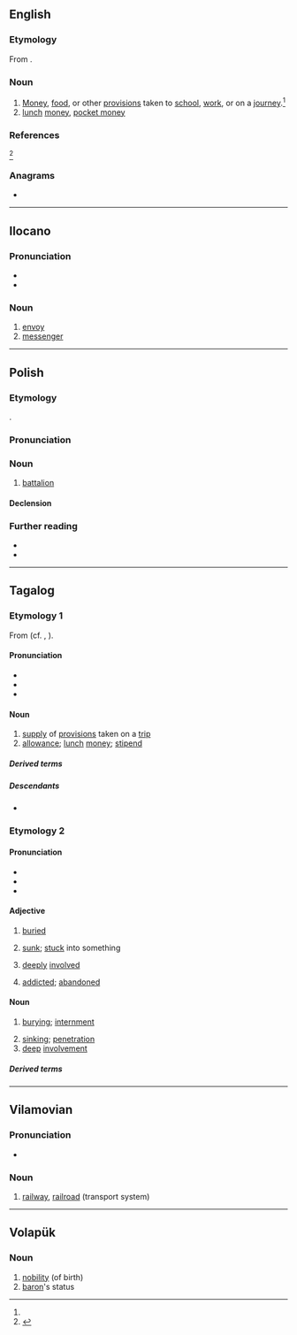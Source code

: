 ==English==

===Etymology===
From {{bor|en|tl|baon}}.

===Noun===
{{en-noun|?}} {{tlb|en|Philippines}}

# [[money|Money]], [[food]], or other [[provisions]] taken to [[school]], [[work]], or on a [[journey]].<ref name="OED June 2015"/>
# [[lunch]] [[money]], [[pocket money]]

===References===
<references>
<ref name="OED June 2015">{{R:OED Online|title=baon|code=33924987|part of speech=n|date=June 2015}}</ref>
</references>

===Anagrams===
* {{anagrams|en|a=abno|AONB|Abon|Bano|Bona|Oban|bona}}

----

==Ilocano==

===Pronunciation===
* {{hyph|ilo|ba|ón}}
* {{IPA|ilo|/baˈun/|[bɐˈon]}}

===Noun===
{{ilo-noun|baón}}

# [[envoy]]
# [[messenger]]

----

==Polish==
{{wp|lang=pl|batalion}}

===Etymology===
{{clipping|pl|batalion}}.

===Pronunciation===
{{pl-p|a=LL-Q809 (pol)-Olaf-baon.wav}}

===Noun===
{{pl-noun|m-in}}

# [[battalion]] {{gl|military unit}}
#: {{syn|pl|batalion}}

====Declension====
{{pl-decl-noun-m-in}}

===Further reading===
* {{R:pl:WSJP}}
* {{R:pl:PWN}}

{{C|pl|Military units}}

----

==Tagalog==

===Etymology 1===
From {{inh|tl|poz-pro|*balun}} (cf. {{cog|ceb|balon}}, {{cog|ilo|balon}}).

====Pronunciation====
* {{hyph|tl|ba|on}}
* {{tl-IPA|ba7on}}
* {{rhymes|tl|on}}

====Noun====
{{tl-noun}}

# [[supply]] of [[provision]]s taken on a [[trip]] {{gl|such as food, money, etc.}}
# [[allowance]]; [[lunch]] [[money]]; [[stipend]]

=====Derived terms=====
{{der3|tl|baunan|baunin|magbaon|pabaon|ipabaon|pabaunan|pagbabaon}}

=====Descendants=====
* {{desc|en|baon|bor=1}}

===Etymology 2===

====Pronunciation====
* {{hyphenation|tl|ba|on}}
* {{tl-IPA|ba7ón}}
* {{rhymes|tl|on}}

====Adjective====
{{tl-adj|baón}}

# [[buried]]
#: {{syn|tl|nakabaon}}
# [[sunk]]; [[stuck]] into something {{gl|of a knife, sword, spear, or the like}}
# {{lb|tl|figurative}} [[deeply]] [[involved]]
#: {{syn|tl|lubog|nakalubog|talamak|pusakal}}
# {{lb|tl|figurative}} [[addicted]]; [[abandoned]] {{gl|to vice, such as drugs, alcohol, etc.}}
#: {{syn|tl|lublob}}

====Noun====
{{tl-noun|baón}}

# [[burying]]; [[internment]]
#: {{syn|tl|libing|paglilibing}}
# [[sinking]]; [[penetration]] {{gl|of a knife, sword, spear, or the like}}
# [[deep]] [[involvement]] {{gl|in vice, etc.}}

=====Derived terms=====
{{der3|tl|pagbabaon|pabaunin|magbaon|mabaon|ibaon|bumaon|baunan|pinagbaunan|baon sa utang}}

----

==Vilamovian==

===Pronunciation===
* {{audio|wym|Wym-baon (wersja Józefa Gary).ogg|Audio}}

===Noun===
{{wym-noun|g=f}}

# [[railway]], [[railroad]] (transport system)

----

==Volapük==

===Noun===
{{vo-noun}}

# [[nobility]] (of birth)
# [[baron]]'s status